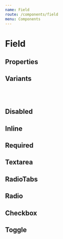 ```yaml
---
name: Field
route: /components/field
menu: Components
---
```




# Field

## Properties

<PropsTable of={Field} />

## Variants

<Playground>
  <Field name="random" placeholder="Placeholder" fieldType="text" label="Label" hint="A hint" />
  <br />
  <Field
    name="random-one"
    placeholder="Placeholder"
    fieldType="text"
    label="Label"
    warning="A warning"
  />
  <br />
  <Field
    name="random-two"
    placeholder="Placeholder"
    fieldType="text"
    label="Label"
    error="An error"
  />
</Playground>

## Disabled

<Playground>
  <Field name="random-three" placeholder="Placeholder" fieldType="text" label="Label" disabled />
</Playground>

## Inline

<Playground>
  <Field
    name="random-four"
    direction="row"
    placeholder="Placeholder"
    fieldType="text"
    label="Label"
    required
  />
</Playground>

## Required

<Playground>
  <Field name="random-five" placeholder="Placeholder" fieldType="text" label="Label" required />
</Playground>

## Textarea

<Playground>
  <Field name="random-zero" placeholder="Placeholder" fieldType="textarea" label="Label" />
</Playground>

## RadioTabs

<Playground>
  <RadioGroup
    label="Label for input radios"
    checkedName="choice_2"
    groupName="choices"
    direction="row"
    required
  >
    <Field fieldType="radioTab" name="choice_1" label="Choice 1" />
    <Field fieldType="radioTab" name="choice_2" label="Choice 2 very very very long incredible" />
    <Field fieldType="radioTab" name="choice_3" label="Choice 3" />
  </RadioGroup>
  <RadioGroup label="Label for input radios" checkedName="choice_4" groupName="choices" required>
    <Field fieldType="radioTab" name="choice_4" label="Choice 4" />
    <Field fieldType="radioTab" name="choice_5" label="Choice 5 very very very long incredible" />
    <Field fieldType="radioTab" name="choice_6" label="Choice 6" />
  </RadioGroup>
</Playground>

## Radio

<Playground>
  <RadioGroup label="Your favorite sauce" groupName="sauce" checkedName="random-seven">
    <Field direction="row" name="random-seven" fieldType="radio" label="Mayonnaise" />
    <Field name="random-eight" fieldType="radio" label="Ketchup" />
    <Field name="random-nine" fieldType="radio" label="Barebecue" />
  </RadioGroup>
</Playground>

## Checkbox

<Playground>
  <FieldGroup label="Check the frameworks you already worked with">
    <Field name="random-ten" fieldType="checkbox" fieldTypeProps={{ value: false }} label="React" />
    <Field
      name="random-eleven"
      fieldType="checkbox"
      fieldTypeProps={{ value: false }}
      label="Angular"
    />
    <Field
      name="random-twelve"
      fieldType="checkbox"
      fieldTypeProps={{ value: false }}
      label="Vue"
    />
  </FieldGroup>
</Playground>

## Toggle

<Playground>
  <Field
    name="random-thirteen"
    fieldType="toggle"
    fieldTypeProps={{ value: false }}
    label="Switch example"
  />
</Playground>
